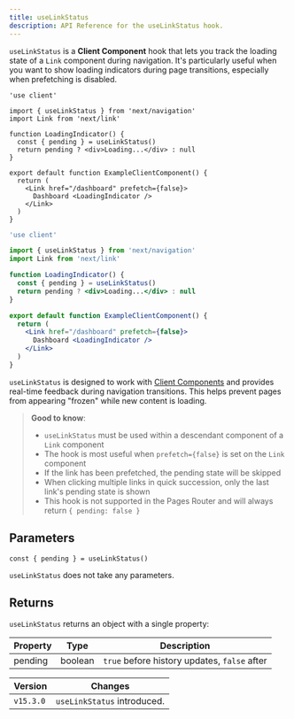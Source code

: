 ```yaml
---
title: useLinkStatus
description: API Reference for the useLinkStatus hook.
---
```


`useLinkStatus` is a **Client Component** hook that lets you track the loading state of a `Link` component during navigation. It's particularly useful when you want to show loading indicators during page transitions, especially when prefetching is disabled.

```tsx filename="app/example-client-component.tsx" switcher
'use client'

import { useLinkStatus } from 'next/navigation'
import Link from 'next/link'

function LoadingIndicator() {
  const { pending } = useLinkStatus()
  return pending ? <div>Loading...</div> : null
}

export default function ExampleClientComponent() {
  return (
    <Link href="/dashboard" prefetch={false}>
      Dashboard <LoadingIndicator />
    </Link>
  )
}
```

```jsx filename="app/example-client-component.js" switcher
'use client'

import { useLinkStatus } from 'next/navigation'
import Link from 'next/link'

function LoadingIndicator() {
  const { pending } = useLinkStatus()
  return pending ? <div>Loading...</div> : null
}

export default function ExampleClientComponent() {
  return (
    <Link href="/dashboard" prefetch={false}>
      Dashboard <LoadingIndicator />
    </Link>
  )
}
```

`useLinkStatus` is designed to work with [Client Components](/docs/app/building-your-application/rendering/client-components) and provides real-time feedback during navigation transitions. This helps prevent pages from appearing "frozen" while new content is loading.

> **Good to know**:
>
> - `useLinkStatus` must be used within a descendant component of a `Link` component
> - The hook is most useful when `prefetch={false}` is set on the `Link` component
> - If the link has been prefetched, the pending state will be skipped
> - When clicking multiple links in quick succession, only the last link's pending state is shown
> - This hook is not supported in the Pages Router and will always return `{ pending: false }`

## Parameters

```tsx
const { pending } = useLinkStatus()
```

`useLinkStatus` does not take any parameters.

## Returns

`useLinkStatus` returns an object with a single property:

| Property | Type    | Description                                  |
| -------- | ------- | -------------------------------------------- |
| pending  | boolean | `true` before history updates, `false` after |

| Version   | Changes                     |
| --------- | --------------------------- |
| `v15.3.0` | `useLinkStatus` introduced. |
